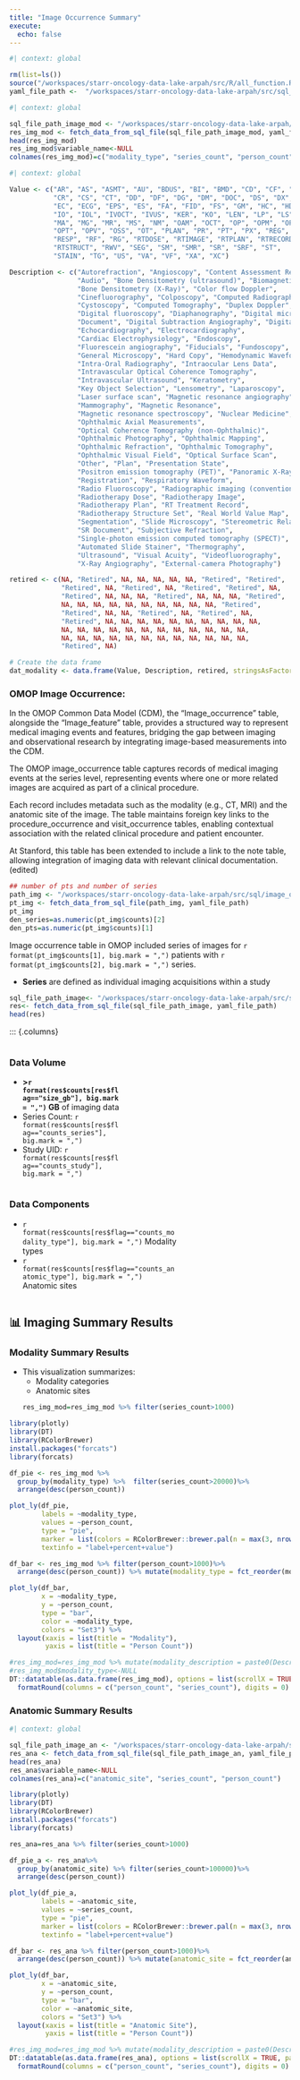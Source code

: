 ```yaml
---
title: "Image Occurrence Summary"
execute:
  echo: false
---
```

```r
#| context: global

rm(list=ls())
source("/workspaces/starr-oncology-data-lake-arpah/src/R/all_function.R", encoding = "UTF-8")
yaml_file_path <-  "/workspaces/starr-oncology-data-lake-arpah/src/sql_params.yml"

```


```r
#| context: global

sql_file_path_image_mod <- "/workspaces/starr-oncology-data-lake-arpah/src/sql/image_occ/image_occ_modality.sql"
res_img_mod <- fetch_data_from_sql_file(sql_file_path_image_mod, yaml_file_path)
head(res_img_mod)
res_img_mod$variable_name<-NULL
colnames(res_img_mod)=c("modality_type", "series_count", "person_count")
```

```r
#| context: global

Value <- c("AR", "AS", "ASMT", "AU", "BDUS", "BI", "BMD", "CD", "CF", "CP", 
           "CR", "CS", "CT", "DD", "DF", "DG", "DM", "DOC", "DS", "DX", 
           "EC", "ECG", "EPS", "ES", "FA", "FID", "FS", "GM", "HC", "HD", 
           "IO", "IOL", "IVOCT", "IVUS", "KER", "KO", "LEN", "LP", "LS", 
           "MA", "MG", "MR", "MS", "NM", "OAM", "OCT", "OP", "OPM", "OPR", 
           "OPT", "OPV", "OSS", "OT", "PLAN", "PR", "PT", "PX", "REG", 
           "RESP", "RF", "RG", "RTDOSE", "RTIMAGE", "RTPLAN", "RTRECORD", 
           "RTSTRUCT", "RWV", "SEG", "SM", "SMR", "SR", "SRF", "ST", 
           "STAIN", "TG", "US", "VA", "VF", "XA", "XC")

Description <- c("Autorefraction", "Angioscopy", "Content Assessment Results", 
                 "Audio", "Bone Densitometry (ultrasound)", "Biomagnetic imaging", 
                 "Bone Densitometry (X-Ray)", "Color flow Doppler", 
                 "Cinefluorography", "Colposcopy", "Computed Radiography", 
                 "Cystoscopy", "Computed Tomography", "Duplex Doppler", 
                 "Digital fluoroscopy", "Diaphanography", "Digital microscopy", 
                 "Document", "Digital Subtraction Angiography", "Digital Radiography", 
                 "Echocardiography", "Electrocardiography", 
                 "Cardiac Electrophysiology", "Endoscopy", 
                 "Fluorescein angiography", "Fiducials", "Fundoscopy", 
                 "General Microscopy", "Hard Copy", "Hemodynamic Waveform", 
                 "Intra-Oral Radiography", "Intraocular Lens Data", 
                 "Intravascular Optical Coherence Tomography", 
                 "Intravascular Ultrasound", "Keratometry", 
                 "Key Object Selection", "Lensometry", "Laparoscopy", 
                 "Laser surface scan", "Magnetic resonance angiography", 
                 "Mammography", "Magnetic Resonance", 
                 "Magnetic resonance spectroscopy", "Nuclear Medicine", 
                 "Ophthalmic Axial Measurements", 
                 "Optical Coherence Tomography (non-Ophthalmic)", 
                 "Ophthalmic Photography", "Ophthalmic Mapping", 
                 "Ophthalmic Refraction", "Ophthalmic Tomography", 
                 "Ophthalmic Visual Field", "Optical Surface Scan", 
                 "Other", "Plan", "Presentation State", 
                 "Positron emission tomography (PET)", "Panoramic X-Ray", 
                 "Registration", "Respiratory Waveform", 
                 "Radio Fluoroscopy", "Radiographic imaging (conventional film/screen)", 
                 "Radiotherapy Dose", "Radiotherapy Image", 
                 "Radiotherapy Plan", "RT Treatment Record", 
                 "Radiotherapy Structure Set", "Real World Value Map", 
                 "Segmentation", "Slide Microscopy", "Stereometric Relationship", 
                 "SR Document", "Subjective Refraction", 
                 "Single-photon emission computed tomography (SPECT)", 
                 "Automated Slide Stainer", "Thermography", 
                 "Ultrasound", "Visual Acuity", "Videofluorography", 
                 "X-Ray Angiography", "External-camera Photography")

retired <- c(NA, "Retired", NA, NA, NA, NA, NA, "Retired", "Retired", 
             "Retired", NA, "Retired", NA, "Retired", "Retired", NA, 
             "Retired", NA, NA, NA, "Retired", NA, NA, NA, "Retired", 
             NA, NA, NA, NA, NA, NA, NA, NA, NA, NA, "Retired", 
             "Retired", NA, NA, "Retired", NA, "Retired", NA, 
             "Retired", NA, NA, NA, NA, NA, NA, NA, NA, NA, NA, 
             NA, NA, NA, NA, NA, NA, NA, NA, NA, NA, NA, NA, 
             NA, NA, NA, NA, NA, NA, NA, NA, NA, NA, NA, NA, 
             "Retired", NA)

# Create the data frame
dat_modality <- data.frame(Value, Description, retired, stringsAsFactors = FALSE)

```
### OMOP Image Occurrence:

In the OMOP Common Data Model (CDM), the "Image_occurrence" table, alongside the "Image_feature" table, provides a structured way to represent medical imaging events and features, bridging the gap between imaging and observational research by integrating image-based measurements into the CDM. 

The OMOP image_occurrence table captures records of medical imaging events at the series level, representing events where one or more related images are acquired as part of a clinical procedure. 

Each record includes metadata such as the modality (e.g., CT, MRI) and the anatomic site of the image. The table maintains foreign key links to the procedure_occurrence and visit_occurrence tables, enabling contextual association with the related clinical procedure and patient encounter. 

At Stanford, this table has been extended to include a link to the note table, allowing integration of imaging data with relevant clinical documentation. (edited) 
```r
## number of pts and number of series 
path_img <- "/workspaces/starr-oncology-data-lake-arpah/src/sql/image_occ/image_occ_person.sql"
pt_img <- fetch_data_from_sql_file(path_img, yaml_file_path)
pt_img
den_series=as.numeric(pt_img$counts)[2]
den_pts=as.numeric(pt_img$counts)[1]
```

Image occurrence table in OMOP included series of images for  `r format(pt_img$counts[1], big.mark = ",")` patients with `r format(pt_img$counts[2], big.mark = ",")` series. 

- **Series** are defined as individual imaging acquisitions within a study


```r
sql_file_path_image<- "/workspaces/starr-oncology-data-lake-arpah/src/sql/image_occ/image_occ_basic.sql"
res<- fetch_data_from_sql_file(sql_file_path_image, yaml_file_path)
head(res)
```
::: {.columns}

::: {.column width="40%"}
### Data Volume 
- **>`r format(res$counts[res$flag=="size_gb"], big.mark = ",")` GB** of imaging data 
- Series Count: `r format(res$counts[res$flag=="counts_series"], big.mark = ",")`
- Study UID: `r format(res$counts[res$flag=="counts_study"], big.mark = ",")`
:::

::: {.column width="60%"}
### Data Components 
- `r format(res$counts[res$flag=="counts_modality_type"], big.mark = ",")` Modality types 
- `r format(res$counts[res$flag=="counts_anatomic_type"], big.mark = ",")` Anatomic sites 
:::



## 📊 Imaging Summary Results {.tabset}

### Modality Summary Results 

- This visualization summarizes:
  - Modality categories 
  - Anatomic sites 
```r
res_img_mod=res_img_mod %>% filter(series_count>1000)
```

```r
library(plotly)
library(DT)
library(RColorBrewer)
install.packages("forcats")
library(forcats)

df_pie <- res_img_mod %>%
  group_by(modality_type) %>%  filter(series_count>20000)%>%
  arrange(desc(person_count))

plot_ly(df_pie,
        labels = ~modality_type,
        values = ~person_count,
        type = "pie",
        marker = list(colors = RColorBrewer::brewer.pal(n = max(3, nrow(df_pie)), "Set3")),
        textinfo = "label+percent+value")
```
```r
df_bar <- res_img_mod %>% filter(person_count>1000)%>%
  arrange(desc(person_count)) %>% mutate(modality_type = fct_reorder(modality_type, person_count))

plot_ly(df_bar,
        x = ~modality_type,
        y = ~person_count,
        type = "bar",
        color = ~modality_type,
        colors = "Set3") %>%
  layout(xaxis = list(title = "Modality"),
         yaxis = list(title = "Person Count"))
```

```r
#res_img_mod=res_img_mod %>% mutate(modality_description = paste0(Description, " (", modality_type, ")"))
#res_img_mod$modality_type<-NULL
DT::datatable(as.data.frame(res_img_mod), options = list(scrollX = TRUE, pageLength = 10))%>%
  formatRound(columns = c("person_count", "series_count"), digits = 0)


```


### Anatomic Summary Results 

```r
#| context: global

sql_file_path_image_an <- "/workspaces/starr-oncology-data-lake-arpah/src/sql/image_occ/image_occ_anatomic.sql"
res_ana <- fetch_data_from_sql_file(sql_file_path_image_an, yaml_file_path)
head(res_ana)
res_ana$variable_name<-NULL
colnames(res_ana)=c("anatomic_site", "series_count", "person_count")

```

```r
library(plotly)
library(DT)
library(RColorBrewer)
install.packages("forcats")
library(forcats)

res_ana=res_ana %>% filter(series_count>1000)

df_pie_a <- res_ana%>%
  group_by(anatomic_site) %>% filter(series_count>100000)%>%
  arrange(desc(person_count))

plot_ly(df_pie_a,
        labels = ~anatomic_site,
        values = ~series_count,
        type = "pie",
        marker = list(colors = RColorBrewer::brewer.pal(n = max(3, nrow(df_pie)), "Set3")),
        textinfo = "label+percent+value")
```
```r
df_bar <- res_ana %>% filter(person_count>1000)%>%
  arrange(desc(person_count)) %>% mutate(anatomic_site = fct_reorder(anatomic_site, person_count))

plot_ly(df_bar,
        x = ~anatomic_site,
        y = ~person_count,
        type = "bar",
        color = ~anatomic_site,
        colors = "Set3") %>%
  layout(xaxis = list(title = "Anatomic Site"),
         yaxis = list(title = "Person Count"))
```

```r
#res_img_mod=res_img_mod %>% mutate(modality_description = paste0(Description, " (", modality_type, ")"))
DT::datatable(as.data.frame(res_ana), options = list(scrollX = TRUE, pageLength = 10)) %>%
  formatRound(columns = c("person_count", "series_count"), digits = 0)

```
